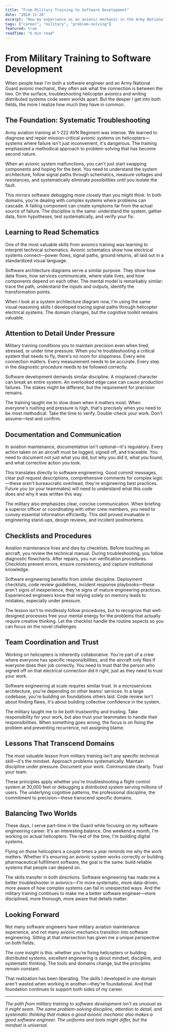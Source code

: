 ```yaml
---
title: "From Military Training to Software Development"
date: "2024-11-28"
excerpt: "How my experience as an avionic mechanic in the Army National Guard shaped my approach to problem-solving in software engineering."
tags: ["career", "military", "problem-solving"]
featured: true
readTime: "6 min read"
---
```


# From Military Training to Software Development

When people hear I'm both a software engineer and an Army National Guard avionic mechanic, they often ask what the connection is between the two. On the surface, troubleshooting helicopter avionics and writing distributed systems code seem worlds apart. But the deeper I get into both fields, the more I realize how much they have in common.

## The Foundation: Systematic Troubleshooting

Army aviation training at 1-222 AVN Regiment was intense. We learned to diagnose and repair mission-critical avionic systems on helicopters—systems where failure isn't just inconvenient, it's dangerous. The training emphasized a methodical approach to problem-solving that has become second nature.

When an avionic system malfunctions, you can't just start swapping components and hoping for the best. You need to understand the system architecture, follow signal paths through schematics, measure voltages and resistances, and systematically eliminate possibilities until you isolate the fault.

This mirrors software debugging more closely than you might think. In both domains, you're dealing with complex systems where problems can cascade. A failing component can create symptoms far from the actual source of failure. The discipline is the same: understand the system, gather data, form hypotheses, test systematically, and verify your fix.

## Learning to Read Schematics

One of the most valuable skills from avionics training was learning to interpret technical schematics. Avionic schematics show how electrical systems connect—power flows, signal paths, ground returns, all laid out in a standardized visual language.

Software architecture diagrams serve a similar purpose. They show how data flows, how services communicate, where state lives, and how components depend on each other. The mental model is remarkably similar: trace the path, understand the inputs and outputs, identify the transformation points.

When I look at a system architecture diagram now, I'm using the same visual reasoning skills I developed tracing signal paths through helicopter electrical systems. The domain changes, but the cognitive toolkit remains valuable.

## Attention to Detail Under Pressure

Military training conditions you to maintain precision even when tired, stressed, or under time pressure. When you're troubleshooting a critical system that needs to fly, there's no room for sloppiness. Every wire connection matters. Every measurement needs to be accurate. Every step in the diagnostic procedure needs to be followed correctly.

Software development demands similar discipline. A misplaced character can break an entire system. An overlooked edge case can cause production failures. The stakes might be different, but the requirement for precision remains.

The training taught me to slow down when it matters most. When everyone's rushing and pressure is high, that's precisely when you need to be most methodical. Take the time to verify. Double-check your work. Don't assume—test and confirm.

## Documentation and Communication

In aviation maintenance, documentation isn't optional—it's regulatory. Every action taken on an aircraft must be logged, signed off, and traceable. You need to document not just what you did, but why you did it, what you found, and what corrective action you took.

This translates directly to software engineering. Good commit messages, clear pull request descriptions, comprehensive comments for complex logic—these aren't bureaucratic overhead, they're engineering best practices. Future you (or your teammates) will need to understand what this code does and why it was written this way.

The military also emphasizes clear, concise communication. When briefing a superior officer or coordinating with other crew members, you need to convey essential information efficiently. This skill proved invaluable in engineering stand-ups, design reviews, and incident postmortems.

## Checklists and Procedures

Aviation maintenance lives and dies by checklists. Before touching an aircraft, you review the technical manual. During troubleshooting, you follow diagnostic flowcharts. After repairs, you run verification procedures. Checklists prevent errors, ensure consistency, and capture institutional knowledge.

Software engineering benefits from similar discipline. Deployment checklists, code review guidelines, incident response playbooks—these aren't signs of inexperience, they're signs of mature engineering practices. Experienced engineers know that relying solely on memory leads to mistakes, especially under pressure.

The lesson isn't to mindlessly follow procedures, but to recognize that well-designed processes free your mental energy for the problems that actually require creative thinking. Let the checklist handle the routine aspects so you can focus on the novel challenges.

## Team Coordination and Trust

Working on helicopters is inherently collaborative. You're part of a crew where everyone has specific responsibilities, and the aircraft only flies if everyone does their job correctly. You need to trust that the person who signed off on that electrical connection did it right, just as they need to trust your work.

Software engineering at scale requires similar trust. In a microservices architecture, you're depending on other teams' services. In a large codebase, you're building on foundations others laid. Code review isn't about finding flaws, it's about building collective confidence in the system.

The military taught me to be both trustworthy and trusting. Take responsibility for your work, but also trust your teammates to handle their responsibilities. When something goes wrong, the focus is on fixing the problem and preventing recurrence, not assigning blame.

## Lessons That Transcend Domains

The most valuable lesson from military training isn't any specific technical skill—it's the mindset. Approach problems systematically. Maintain discipline under pressure. Document your work. Communicate clearly. Trust your team.

These principles apply whether you're troubleshooting a flight control system at 30,000 feet or debugging a distributed system serving millions of users. The underlying cognitive patterns, the professional discipline, the commitment to precision—these transcend specific domains.

## Balancing Two Worlds

These days, I serve part-time in the Guard while focusing on my software engineering career. It's an interesting balance. One weekend a month, I'm working on actual helicopters. The rest of the time, I'm building digital systems.

Flying on those helicopters a couple times a year reminds me why the work matters. Whether it's ensuring an avionic system works correctly or building pharmaceutical fulfillment software, the goal is the same: build reliable systems that people can depend on.

The skills transfer in both directions. Software engineering has made me a better troubleshooter in avionics—I'm more systematic, more data-driven, more aware of how complex systems can fail in unexpected ways. And the military training continues to make me a better software engineer—more disciplined, more thorough, more aware that details matter.

## Looking Forward

Not many software engineers have military aviation maintenance experience, and not many avionic mechanics transition into software engineering. Sitting at that intersection has given me a unique perspective on both fields.

The core insight is this: whether you're fixing helicopters or building distributed systems, excellent engineering is about mindset, discipline, and systematic thinking. The tools and domains change, but the principles remain constant.

That realization has been liberating. The skills I developed in one domain aren't wasted when working in another—they're foundational. And that foundation continues to support both sides of my career.

---

*The path from military training to software development isn't as unusual as it might seem. The same problem-solving discipline, attention to detail, and systematic thinking that makes a good avionic mechanic also makes a good software engineer. The uniforms and tools might differ, but the mindset is universal.*